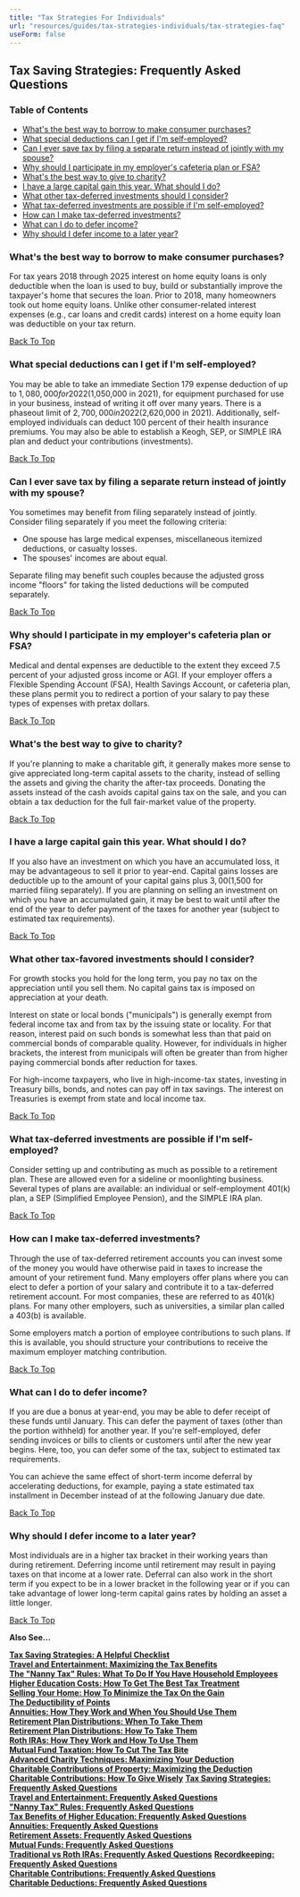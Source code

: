 ```yaml
---
title: "Tax Strategies For Individuals"
url: "resources/guides/tax-strategies-individuals/tax-strategies-faq"
useForm: false
---
```



Tax Saving Strategies: Frequently Asked Questions
-------------------------------------------------

### Table of Contents

*   [What's the best way to borrow to make consumer purchases?](#1)
*   [What special deductions can I get if I'm self-employed?](#2)
*   [Can I ever save tax by filing a separate return instead of jointly with my spouse?](#3)
*   [Why should I participate in my employer's cafeteria plan or FSA?](#4)
*   [What's the best way to give to charity?](#5)
*   [I have a large capital gain this year. What should I do?](#6)
*   [What other tax-deferred investments should I consider?](#7)
*   [What tax-deferred investments are possible if I'm self-employed?](#8)
*   [How can I make tax-deferred investments?](#9)
*   [What can I do to defer income?](#10)
*   [Why should I defer income to a later year?](#11)

### What's the best way to borrow to make consumer purchases?

For tax years 2018 through 2025 interest on home equity loans is only deductible when the loan is used to buy, build or substantially improve the taxpayer's home that secures the loan. Prior to 2018, many homeowners took out home equity loans. Unlike other consumer-related interest expenses (e.g., car loans and credit cards) interest on a home equity loan was deductible on your tax return.

[Back To Top](#top)

### What special deductions can I get if I'm self-employed?

You may be able to take an immediate Section 179 expense deduction of up to $1,080,000 for 2022 ($1,050,000 in 2021), for equipment purchased for use in your business, instead of writing it off over many years. There is a phaseout limit of $2,700,000 in 2022 ($2,620,000 in 2021). Additionally, self-employed individuals can deduct 100 percent of their health insurance premiums. You may also be able to establish a Keogh, SEP, or SIMPLE IRA plan and deduct your contributions (investments).

[Back To Top](#top)

### Can I ever save tax by filing a separate return instead of jointly with my spouse?

You sometimes may benefit from filing separately instead of jointly. Consider filing separately if you meet the following criteria:

*   One spouse has large medical expenses, miscellaneous itemized deductions, or casualty losses.
*   The spouses' incomes are about equal.

Separate filing may benefit such couples because the adjusted gross income "floors" for taking the listed deductions will be computed separately.

[Back To Top](#top)

### Why should I participate in my employer's cafeteria plan or FSA?

Medical and dental expenses are deductible to the extent they exceed 7.5 percent of your adjusted gross income or AGI. If your employer offers a Flexible Spending Account (FSA), Health Savings Account, or cafeteria plan, these plans permit you to redirect a portion of your salary to pay these types of expenses with pretax dollars.

[Back To Top](#top)

### What's the best way to give to charity?

If you're planning to make a charitable gift, it generally makes more sense to give appreciated long-term capital assets to the charity, instead of selling the assets and giving the charity the after-tax proceeds. Donating the assets instead of the cash avoids capital gains tax on the sale, and you can obtain a tax deduction for the full fair-market value of the property.

[Back To Top](#top)

### I have a large capital gain this year. What should I do?

If you also have an investment on which you have an accumulated loss, it may be advantageous to sell it prior to year-end. Capital gains losses are deductible up to the amount of your capital gains plus $3,00 ($1,500 for married filing separately). If you are planning on selling an investment on which you have an accumulated gain, it may be best to wait until after the end of the year to defer payment of the taxes for another year (subject to estimated tax requirements).

[Back To Top](#top)

### What other tax-favored investments should I consider?

For growth stocks you hold for the long term, you pay no tax on the appreciation until you sell them. No capital gains tax is imposed on appreciation at your death.

Interest on state or local bonds ("municipals") is generally exempt from federal income tax and from tax by the issuing state or locality. For that reason, interest paid on such bonds is somewhat less than that paid on commercial bonds of comparable quality. However, for individuals in higher brackets, the interest from municipals will often be greater than from higher paying commercial bonds after reduction for taxes.

For high-income taxpayers, who live in high-income-tax states, investing in Treasury bills, bonds, and notes can pay off in tax savings. The interest on Treasuries is exempt from state and local income tax.

[Back To Top](#top)

### What tax-deferred investments are possible if I'm self-employed?

Consider setting up and contributing as much as possible to a retirement plan. These are allowed even for a sideline or moonlighting business. Several types of plans are available: an individual or self-employment 401(k) plan, a SEP (Simplified Employee Pension), and the SIMPLE IRA plan.

[Back To Top](#top)

### How can I make tax-deferred investments?

Through the use of tax-deferred retirement accounts you can invest some of the money you would have otherwise paid in taxes to increase the amount of your retirement fund. Many employers offer plans where you can elect to defer a portion of your salary and contribute it to a tax-deferred retirement account. For most companies, these are referred to as 401(k) plans. For many other employers, such as universities, a similar plan called a 403(b) is available.

Some employers match a portion of employee contributions to such plans. If this is available, you should structure your contributions to receive the maximum employer matching contribution.

[Back To Top](#top)

### What can I do to defer income?

If you are due a bonus at year-end, you may be able to defer receipt of these funds until January. This can defer the payment of taxes (other than the portion withheld) for another year. If you're self-employed, defer sending invoices or bills to clients or customers until after the new year begins. Here, too, you can defer some of the tax, subject to estimated tax requirements.

You can achieve the same effect of short-term income deferral by accelerating deductions, for example, paying a state estimated tax installment in December instead of at the following January due date.

[Back To Top](#top)

### Why should I defer income to a later year?

Most individuals are in a higher tax bracket in their working years than during retirement. Deferring income until retirement may result in paying taxes on that income at a lower rate. Deferral can also work in the short term if you expect to be in a lower bracket in the following year or if you can take advantage of lower long-term capital gains rates by holding an asset a little longer.

[Back To Top](#top)

**Also See...**

[**Tax Saving Strategies: A Helpful Checklist**](/resources/guides/tax-strategies-individuals/tax-strategies-fg)  
[**Travel and Entertainment: Maximizing the Tax Benefits**](/resources/guides/tax-strategies-individuals/travel-entertainment-fg)  
[**The "Nanny Tax" Rules: What To Do If You Have Household Employees**](/resources/guides/tax-strategies-individuals/nany-rules-fg)  
[**Higher Education Costs: How To Get The Best Tax Treatment**](/resources/guides/tax-strategies-individuals/higher-education-fg)  
[**Selling Your Home: How To Minimize the Tax On the Gain**](/resources/guides/tax-strategies-individuals/selling-home-fg)  
[**The Deductibility of Points**](/resources/guides/tax-strategies-individuals/deductibility-points-fg)  
[**Annuities: How They Work and When You Should Use Them**](/resources/guides/tax-strategies-individuals/annuities-fg)  
[**Retirement Plan Distributions: When To Take Them**](/resources/guides/tax-strategies-individuals/retirement-plan-distributions-fg-1)  
[**Retirement Plan Distributions: How To Take Them**](/resources/guides/tax-strategies-individuals/retirement-plan-distributions-fg-2)  
[**Roth IRAs: How They Work and How To Use Them**](/resources/guides/tax-strategies-individuals/roth-iras-fg)  
[**Mutual Fund Taxation: How To Cut The Tax Bite**](/resources/guides/tax-strategies-individuals/mutual-fund-taxation-fg)  
[**Advanced Charity Techniques: Maximizing Your Deduction**](/resources/guides/tax-strategies-individuals/charity-techniques-fg)  
[**Charitable Contributions of Property: Maximizing the Deduction**](/resources/guides/tax-strategies-individuals/charitable-contributions-property-fg)  
[**Charitable Contributions: How To Give Wisely**](/resources/guides/tax-strategies-individuals/charitable-contributions-fg)
[**Tax Saving Strategies: Frequently Asked Questions**](/resources/guides/tax-strategies-individuals/tax-strategies-faq)  
[**Travel and Entertainment: Frequently Asked Questions**](/resources/guides/tax-strategies-individuals/travel-entertainment-faq)  
[**"Nanny Tax" Rules: Frequently Asked Questions**](/resources/guides/tax-strategies-individuals/nany-rules-faq)   
[**Tax Benefits of Higher Education: Frequently Asked Questions**](/resources/guides/tax-strategies-individuals/higher-education-faq)    
[**Annuities: Frequently Asked Questions**](/resources/guides/investment-strategies/annuities-faq)   
[**Retirement Assets: Frequently Asked Questions**](/resources/guides/investment-strategies/retirement-assets-faq)    
[**Mutual Funds: Frequently Asked Questions**](/resources/guides/investment-strategies/mutual-fund-faq)  
[**Traditional vs Roth IRAs: Frequently Asked Questions**](/resources/guides/investment-strategies/traditional-vs-roth-iras) 
[**Recordkeeping: Frequently Asked Questions**](/resources/guides/tax-strategies-business-owners/recordkeeping-faq)  
[**Charitable Contributions: Frequently Asked Questions**](/resources/guides/tax-strategies-individuals/charitable-contributions-faq)  
[**Charitable Deductions: Frequently Asked Questions**](/resources/guides/tax-strategies-individuals/charitable-deductions-faq)
